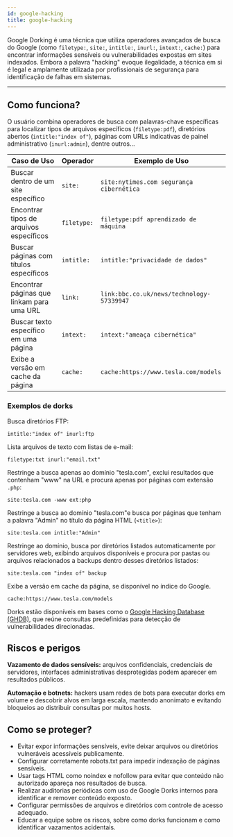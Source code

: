 ```yaml
---
id: google-hacking
title: google-hacking
---
```


Google Dorking é uma técnica que utiliza operadores avançados de busca do Google
(como `filetype:`, `site:`, `intitle:`, `inurl:`, `intext:`, `cache:`) para
encontrar informações sensíveis ou vulnerabilidades expostas em sites indexados.
Embora a palavra "hacking" evoque ilegalidade, a técnica em si é legal e
amplamente utilizada por profissionais de segurança para identificação de falhas
em sistemas.

---

## Como funciona?

O usuário combina operadores de busca com palavras-chave específicas para
localizar tipos de arquivos específicos (`filetype:pdf`), diretórios abertos
(`intitle:"index of"`), páginas com URLs indicativas de painel administrativo
(`inurl:admin`), dentre outros...

<table>
  <thead>
    <tr>
      <th>Caso de Uso</th>
      <th>Operador</th>
      <th>Exemplo de Uso</th>
    </tr>
  </thead>
  <tbody>
    <tr>
      <td>Buscar dentro de um site específico</td>
      <td><code>site:</code></td>
      <td><code>site:nytimes.com segurança cibernética</code></td>
    </tr>
    <tr>
      <td>Encontrar tipos de arquivos específicos</td>
      <td><code>filetype:</code></td>
      <td><code>filetype:pdf aprendizado de máquina</code></td>
    </tr>
    <tr>
      <td>Buscar páginas com títulos específicos</td>
      <td><code>intitle:</code></td>
      <td><code>intitle:"privacidade de dados"</code></td>
    </tr>
    <tr>
      <td>Encontrar páginas que linkam para uma URL</td>
      <td><code>link:</code></td>
      <td><code>link:bbc.co.uk/news/technology-57339947</code></td>
    </tr>
    <tr>
      <td>Buscar texto específico em uma página</td>
      <td><code>intext:</code></td>
      <td><code>intext:"ameaça cibernética"</code></td>
    </tr>
    <tr>
      <td>Exibe a versão em cache da página</td>
      <td><code>cache:</code></td>
      <td><code>cache:https://www.tesla.com/models</code></td>
    </tr>
  </tbody>
</table>

### Exemplos de dorks

Busca diretórios FTP:

```none
intitle:"index of" inurl:ftp
```

Lista arquivos de texto com listas de e-mail:

```none
filetype:txt inurl:"email.txt"
```

Restringe a busca apenas ao domínio "tesla.com", exclui resultados que contenham
"www" na URL e procura apenas por páginas com extensão `.php`:

```none
site:tesla.com -www ext:php
```

Restringe a busca ao domínio "tesla.com"e busca por páginas que tenham a palavra
"Admin" no título da página HTML (`<title>`):

```none
site:tesla.com intitle:"Admin"
```

Restringe ao domínio, busca por diretórios listados automaticamente por
servidores web, exibindo arquivos disponíveis e procura por pastas ou arquivos
relacionados a backups dentro desses diretórios listados:

```none
site:tesla.com "index of" backup
```

Exibe a versão em cache da página, se disponível no índice do Google.

```none
cache:https://www.tesla.com/models
```

Dorks estão disponíveis em bases como o [Google Hacking Database (GHDB)](https://www.exploit-db.com/google-hacking-database),
que reúne consultas predefinidas para detecção de vulnerabilidades direcionadas.

## Riscos e perigos

**Vazamento de dados sensíveis:** arquivos confidenciais, credenciais de
servidores, interfaces administrativas desprotegidas podem aparecer em
resultados públicos.

**Automação e botnets:** hackers usam redes de bots para executar dorks em
volume e descobrir alvos em larga escala, mantendo anonimato e evitando
bloqueios ao distribuir consultas por muitos hosts.

## Como se proteger?

- Evitar expor informações sensíveis, evite deixar arquivos ou diretórios
vulneráveis acessíveis publicamente.
- Configurar corretamente robots.txt para impedir indexação de páginas sensíveis.
- Usar tags HTML como noindex e nofollow para evitar que conteúdo não autorizado
apareça nos resultados de busca.
- Realizar auditorias periódicas com uso de Google Dorks internos para
identificar e remover conteúdo exposto.
- Configurar permissões de arquivos e diretórios com controle de acesso adequado.
- Educar a equipe sobre os riscos, sobre como dorks funcionam e como identificar
vazamentos acidentais.
